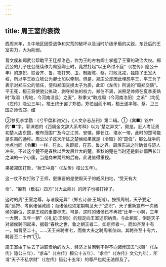 ```yaml
---
---
---
```

title: 周王室的衰微
---



西周末年，关中地区因受战争和灾荒的破坏以及当时阶级矛盾的尖锐，东迁后的王室实力，大为削弱。

晋文侯和郑武公帮助平王迁都洛邑，作为王的左右卿士掌握了王室的政治大权。郑武公的儿子庄公继续作为周室卿士时，竟然打起“以王命讨不庭”（《左传》隐公十年）的旗帜，联合齐、鲁，攻打宋、卫，制服陈、蔡，打败北戎，独揽了王室大权，所以平王欲立唬公为卿士加以牵制。但是，郑庄公却因此埋怨平王，平王为了表示对郑庄公的信任，便和郑国交换太子为质，此即《左传》所说的“周郑交质”。平王死，桓王将使虢公执政，剥夺郑伯的权力，郑伯不满，派祭足帅师在夏季麦熟时“取温（周地，今河南温县）之麦”，秋季又“取成周（今河南洛阳）之禾”（均见《左传》隐公三年）。桓王终于罢了郑伯，郑伯因而不朝，桓王遂率陈、蔡、卫三国之师伐郑，结

②参见李学勤：《兮甲盘和驹父》，《人文杂志丛刊》第二辑。①《禽■》铭中的“■”字，郭沫若的《西周金文辞大系考释》以为“楚之异文”，颇是。近人考证周初楚人店东国，散布范围广及今之江苏、安徽，即长江、淮水一带，此时的楚可能是东夷的通称。周公父子这次所征之楚侯如果就是《令毁》的“楚伯”，那么战争的地点也同《令■》一样，在炎。炎即郯，在苏、鲁之界。周族东进之时确曾与楚人冲突，不过这个楚不是春秋以后发展壮大的楚。春秋的楚在当时还是僻处鄂西长江之滨的一个小国，当是商末鬻熊的后裔，此说值得重视。

果被郑国打败，“射王中肩”（《左传》桓公五年）。

这一仗不仅打败了王师，更重要的是使周天子的威风扫地，“受天有大

命”、“匍有（敷右）四方“（《大盂鼎》）的牌子也被打掉了。

这时的周“王室之尊，与诸侯无异”（郑玄诗谱·王城谱）。按照周制，天子要定期“巡狩、考察诸侯政绩；而诸侯也须定期朝见天子“述职”，天子重新宣布一次诸侯的爵位，这是王权的重要标志。可是，这时的诸侯已不再按“比年一小聘，三年一大聘，五年一朝”（《礼记·王制》）的规定向王室述职纳贡。与此相反，倒是天子对诸侯聘问起来，据载“春秋之世，鲁之朝王者二，如京师者一，而如齐至十有一，如晋至二十。……天王来聘者七，而鲁大夫之聘周者仅四，其聘齐至十有六，聘晋至二十四”①。

周王室由于失去了进职贡纳的收入，经济上贫困到不得不向诸侯国去“求赙”（《左传》隐公三年）、“求车”（《左传》桓公十五年）、“求金”（《左传》文公九年），所谓“天子不私求财”（《左传》恒公十五年）的尊严也就无法顾及了。